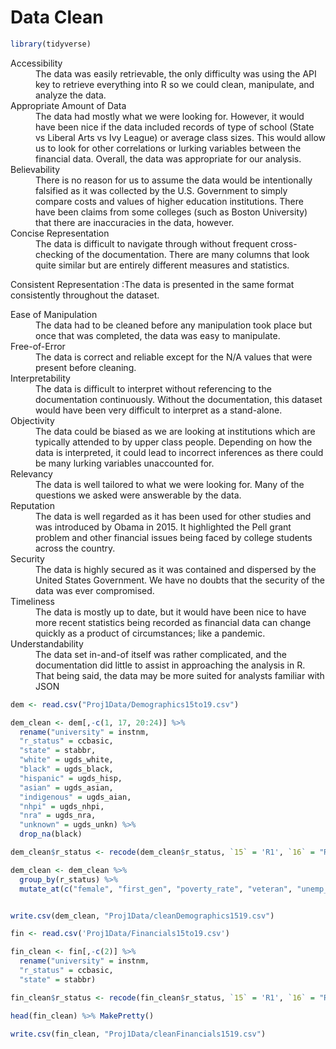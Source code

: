 # Data Clean {#clean}

```r

library(tidyverse)

```






Accessibility
: The data was easily retrievable, the only difficulty was using the API key to retrieve everything into R so we could clean, manipulate, and analyze the data.

Appropriate Amount of Data
: The data had mostly what we were looking for. However, it would have been nice if the data included records of type of school (State vs Liberal Arts vs Ivy League) or average class sizes. This would allow us to look for other correlations or lurking variables between the financial data. Overall, the data was appropriate for our analysis.

Believability
: There is no reason for us to assume the data would be intentionally falsified as it was collected by the U.S. Government to simply compare costs and values of higher education institutions. There have been claims from some colleges (such as Boston University) that there are inaccuracies in the data, however.

Concise Representation
: The data is difficult to navigate through without frequent cross-checking of the documentation. There are many columns that look quite similar but are entirely different measures and statistics.

Consistent Representation
:The data is presented in the same format consistently throughout the dataset.

Ease of Manipulation 
: The data had to be cleaned before any manipulation took place but once that was completed, the data was easy to manipulate.

Free-of-Error 
: The data is correct and reliable except for the N/A values that were present before cleaning.

Interpretability 
: The data is difficult to interpret without referencing to the documentation continuously. Without the documentation, this dataset would have been very difficult to interpret as a stand-alone.

Objectivity 
: The data could be biased as we are looking at institutions which are typically attended to by upper class people. Depending on how the data is interpreted, it could lead to incorrect inferences as there could be many lurking variables unaccounted for.

Relevancy 
: The data is well tailored to what we were looking for. Many of the questions we asked were answerable by the data.

Reputation 
: The data is well regarded as it has been used for other studies and was introduced by Obama in 2015. It highlighted the Pell grant problem and other financial issues being faced by college students across the country. 

Security 
: The data is highly secured as it was contained and dispersed by the United States Government. We have no doubts that the security of the data was ever compromised.

Timeliness 
: The data is mostly up to date, but it would have been nice to have more recent statistics being recorded as financial data can change quickly as a product of circumstances; like a pandemic.

Understandability
: The data set in-and-of itself was rather complicated, and the documentation did little to assist in approaching the analysis in R. That being said, the data may be more suited for analysts familiar with JSON


```r
dem <- read.csv("Proj1Data/Demographics15to19.csv")

dem_clean <- dem[,-c(1, 17, 20:24)] %>%
  rename("university" = instnm,
  "r_status" = ccbasic, 
  "state" = stabbr, 
  "white" = ugds_white, 
  "black" = ugds_black, 
  "hispanic" = ugds_hisp, 
  "asian" = ugds_asian, 
  "indigenous" = ugds_aian, 
  "nhpi" = ugds_nhpi, 
  "nra" = ugds_nra, 
  "unknown" = ugds_unkn) %>% 
  drop_na(black)

dem_clean$r_status <- recode(dem_clean$r_status, `15` = 'R1', `16` = "R2")

dem_clean <- dem_clean %>%  
  group_by(r_status) %>%
  mutate_at(c("female", "first_gen", "poverty_rate", "veteran", "unemp_rate"), funs(ifelse(is.na(.), mean(., na.rm = TRUE),.)))


write.csv(dem_clean, "Proj1Data/cleanDemographics1519.csv")
```

```r
fin <- read.csv('Proj1Data/Financials15to19.csv')

fin_clean <- fin[,-c(2)] %>%
  rename("university" = instnm,
  "r_status" = ccbasic, 
  "state" = stabbr)

fin_clean$r_status <- recode(fin_clean$r_status, `15` = 'R1', `16` = "R2")

```

```r
head(fin_clean) %>% MakePretty()
```

```r
write.csv(fin_clean, "Proj1Data/cleanFinancials1519.csv")
```

